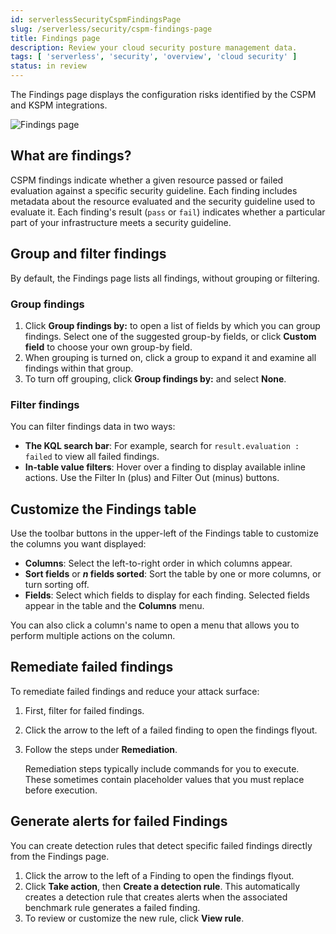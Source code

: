 ```yaml
---
id: serverlessSecurityCspmFindingsPage
slug: /serverless/security/cspm-findings-page
title: Findings page
description: Review your cloud security posture management data.
tags: [ 'serverless', 'security', 'overview', 'cloud security' ]
status: in review
---
```


<DocBadge template="technical preview" />
<div id="cspm-findings-page"></div>

The Findings page displays the configuration risks identified by the <DocLink id="serverlessSecurityCspm">CSPM</DocLink> and <DocLink id="serverlessSecurityKspm">KSPM</DocLink> integrations.

![Findings page](../images/findings-page/-cloud-native-security-findings-page.png)

<div id="cspm-findings-page-what-are-findings"></div>

## What are findings?

CSPM findings indicate whether a given resource passed or failed evaluation against a specific security guideline. Each finding includes metadata about the resource evaluated and the security guideline used to evaluate it. Each finding's result (`pass` or `fail`) indicates whether a particular part of your infrastructure meets a security guideline.

<div id="cspm-findings-page-group-filter"></div>

## Group and filter findings
By default, the Findings page lists all findings, without grouping or filtering.

### Group findings 

1. Click **Group findings by:** to open a list of fields by which you can group findings. Select one of the suggested group-by fields, or click **Custom field** to choose your own group-by field. 
1. When grouping is turned on, click a group to expand it and examine all findings within that group.
1. To turn off grouping, click **Group findings by:** and select **None**.

<div id="cspm-findings-page-filter-findings"></div>

### Filter findings
You can filter findings data in two ways:

* **The KQL search bar**: For example, search for `result.evaluation : failed` to view all failed findings.
* **In-table value filters**: Hover over a finding to display available inline actions. Use the Filter In (plus) and Filter Out (minus) buttons.

## Customize the Findings table
Use the toolbar buttons in the upper-left of the Findings table to customize the columns you want displayed:

* **Columns**: Select the left-to-right order in which columns appear.
* **Sort fields** or **_n_ fields sorted**: Sort the table by one or more columns, or turn sorting off.
* **Fields**: Select which fields to display for each finding. Selected fields appear in the table and the **Columns** menu.

<DocCallOut title="Tip">
You can also click a column's name to open a menu that allows you to perform multiple actions on the column. 
</DocCallOut>

<div id="cspm-findings-page-remediate-findings"></div>

## Remediate failed findings
To remediate failed findings and reduce your attack surface:

1. First, <DocLink id="serverlessSecurityCspmFindingsPage" section="filter-findings">filter for failed findings</DocLink>.
1. Click the arrow to the left of a failed finding to open the findings flyout.
1. Follow the steps under **Remediation**.

    <DocCallOut title="Note">
    Remediation steps typically include commands for you to execute. These sometimes contain placeholder values that you must replace before execution.
    </DocCallOut>

<div id="cspm-create-rule-from-finding"></div>

## Generate alerts for failed Findings
You can create detection rules that detect specific failed findings directly from the Findings page.

1. Click the arrow to the left of a Finding to open the findings flyout.
1. Click **Take action**, then **Create a detection rule**. This automatically creates a detection rule that creates alerts when the associated benchmark rule generates a failed finding.
1. To review or customize the new rule, click **View rule**.

